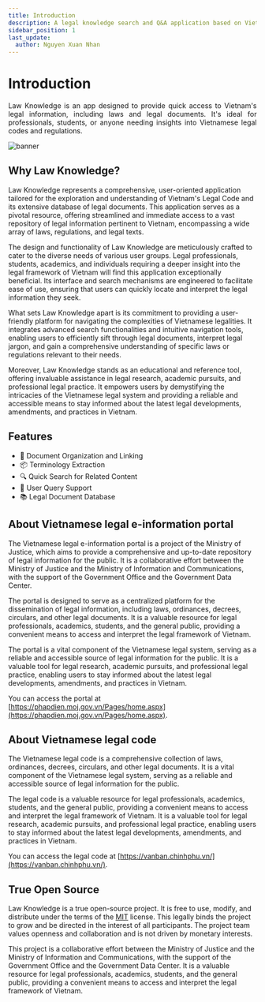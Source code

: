 ```yaml
---
title: Introduction
description: A legal knowledge search and Q&A application based on Vietnam's Legal Code and legal document database
sidebar_position: 1
last_update:
  author: Nguyen Xuan Nhan
---
```


# Introduction

<p align="justify">
  Law Knowledge is an app designed to provide quick access to Vietnam's legal
  information, including laws and legal documents. It's ideal for professionals,
  students, or anyone needing insights into Vietnamese legal codes and
  regulations.
</p>

<img
  loading="lazy"
  src="/LawKnowledge/img/banner.gif"
  alt="banner"
  className="w-full"
/>

## Why Law Knowledge?

<p align="justify">

Law Knowledge represents a comprehensive, user-oriented application tailored for the exploration and understanding of Vietnam's Legal Code and its extensive database of legal documents. This application serves as a pivotal resource, offering streamlined and immediate access to a vast repository of legal information pertinent to Vietnam, encompassing a wide array of laws, regulations, and legal texts.

The design and functionality of Law Knowledge are meticulously crafted to cater to the diverse needs of various user groups. Legal professionals, students, academics, and individuals requiring a deeper insight into the legal framework of Vietnam will find this application exceptionally beneficial. Its interface and search mechanisms are engineered to facilitate ease of use, ensuring that users can quickly locate and interpret the legal information they seek.

What sets Law Knowledge apart is its commitment to providing a user-friendly platform for navigating the complexities of Vietnamese legalities. It integrates advanced search functionalities and intuitive navigation tools, enabling users to efficiently sift through legal documents, interpret legal jargon, and gain a comprehensive understanding of specific laws or regulations relevant to their needs.

Moreover, Law Knowledge stands as an educational and reference tool, offering invaluable assistance in legal research, academic pursuits, and professional legal practice. It empowers users by demystifying the intricacies of the Vietnamese legal system and providing a reliable and accessible means to stay informed about the latest legal developments, amendments, and practices in Vietnam.

</p>

## Features

- 📖 Document Organization and Linking
- 📦 Terminology Extraction
- 🔍 Quick Search for Related Content
- 🤖 User Query Support
- 📚 Legal Document Database

## About Vietnamese legal e-information portal

<p align="justify">

The Vietnamese legal e-information portal is a project of the Ministry of Justice, which aims to provide a comprehensive and up-to-date repository of legal information for the public. It is a collaborative effort between the Ministry of Justice and the Ministry of Information and Communications, with the support of the Government Office and the Government Data Center.

The portal is designed to serve as a centralized platform for the dissemination of legal information, including laws, ordinances, decrees, circulars, and other legal documents. It is a valuable resource for legal professionals, academics, students, and the general public, providing a convenient means to access and interpret the legal framework of Vietnam.

The portal is a vital component of the Vietnamese legal system, serving as a reliable and accessible source of legal information for the public. It is a valuable tool for legal research, academic pursuits, and professional legal practice, enabling users to stay informed about the latest legal developments, amendments, and practices in Vietnam.

You can access the portal at [https://phapdien.moj.gov.vn/Pages/home.aspx](https://phapdien.moj.gov.vn/Pages/home.aspx).

</p>

## About Vietnamese legal code

<p align="justify">

The Vietnamese legal code is a comprehensive collection of laws, ordinances, decrees, circulars, and other legal documents. It is a vital component of the Vietnamese legal system, serving as a reliable and accessible source of legal information for the public.

The legal code is a valuable resource for legal professionals, academics, students, and the general public, providing a convenient means to access and interpret the legal framework of Vietnam. It is a valuable tool for legal research, academic pursuits, and professional legal practice, enabling users to stay informed about the latest legal developments, amendments, and practices in Vietnam.

You can access the legal code at [https://vanban.chinhphu.vn/](https://vanban.chinhphu.vn/).

</p>

## True Open Source

<p align="justify">

Law Knowledge is a true open-source project. It is free to use, modify, and distribute under the terms of the [MIT](https://choosealicense.com/licenses/mit/) license. This legally binds the project to grow and be directed in the interest of all participants. The project team values openness and collaboration and is not driven by monetary interests.

This project is a collaborative effort between the Ministry of Justice and the Ministry of Information and Communications, with the support of the Government Office and the Government Data Center. It is a valuable resource for legal professionals, academics, students, and the general public, providing a convenient means to access and interpret the legal framework of Vietnam.

</p>
